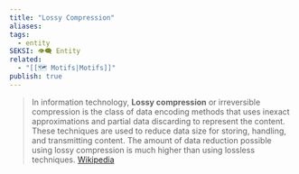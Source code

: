 ```yaml
---
title: "Lossy Compression"
aliases: 
tags:
  - entity
SEKSI: 👁️‍🗨️ Entity
related:
  - "[[🗺️ Motifs|Motifs]]"
publish: true
---
```




> In information technology, **Lossy compression** or irreversible compression is the class of data encoding methods that uses inexact approximations and partial data discarding to represent the content. These techniques are used to reduce data size for storing, handling, and transmitting content. The amount of data reduction possible using lossy compression is much higher than using lossless techniques.
> [Wikipedia](https://en.wikipedia.org/wiki/Lossy%20compression)
